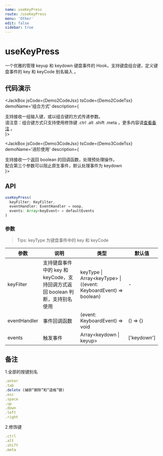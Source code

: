 ```yaml
---
name: useKeyPress
route: /useKeyPress
menu: 'Other'
edit: false
sidebar: true
---
```



# useKeyPress

一个优雅的管理 keyup 和 keydown 键盘事件的 Hook，支持键盘组合键，定义键盘事件的 key 和 keyCode 别名输入 。

## 代码演示

<JackBox jsCode={Demo1CodeJsx} tsCode={Demo1CodeTsx} demoName='基础使用' description='请按下向上的方向键进行演示。'>
  <Demo1 />
</JackBox>

<JackBox jsCode={Demo2CodeJsx} tsCode={Demo2CodeTsx} demoName='组合方式' description={
  <div>
    支持接收一组输入键，或以组合键的方式传递参数。<br />
    请注意：组合键方式只支持使用修饰键 
    <Tag color="cyan" style={{ marginLeft: 8 }}>.ctrl</Tag>
    <Tag color="blue">.alt</Tag>
    <Tag color="red">.shift</Tag>
    <Tag color="orange">.meta</Tag>
    ，更多内容请<a href='#备注'>查看备注</a> 。
  </div>
}>
  <Demo2 />
</JackBox>

<JackBox jsCode={Demo3CodeJsx} tsCode={Demo3CodeTsx} demoName='进阶使用'
description={
  <div>
    支持接收一个返回 boolean 的回调函数，处理预处理操作。<br />
    配合第三个参数可以阻止原生事件，默认处理事件为 keydown
  </div>
}>
  <Demo3 />
</JackBox>

## API

```javascript
useKeyPress(
  keyFilter: KeyFilter, 
  eventHandler: EventHandler = noop, 
  events: Array<keyEvent> = defaultEvents
)
```

### 参数

> Tips: keyType 为键盘事件中的 key 和 keyCode

| 参数    | 说明                                         | 类型                   | 默认值 |
|---------|----------------------------------------------|------------------------|--------|
| keyFilter | 支持键盘事件中的 key 和 keyCode，支持回调方式返回 boolean 判断，支持别名使用  | keyType \| Array<keyType\> \| ((event: KeyboardEvent) => boolean) | -      |
| eventHandler | 事件回调函数  | (event: KeyboardEvent) => void | () => {}      |
| events | 触发事件  |  Array<keydown \| keyup\> | ['keydown']     |

## 备注

1.全部的按键别名
```javascript
.enter
.tab
.delete (捕获“删除”和“退格”键)
.esc
.space
.up
.down
.left
.right
```

2.修饰键
```javascript
.ctrl
.alt
.shift
.meta
```
